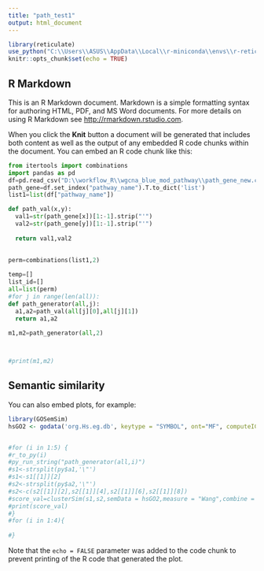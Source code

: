 ```yaml
---
title: "path_test1"
output: html_document
---
```


```r
library(reticulate)
use_python("C:\\Users\\ASUS\\AppData\\Local\\r-miniconda\\envs\\r-reticulate\\python.exe")
knitr::opts_chunk$set(echo = TRUE)
```

## R Markdown

This is an R Markdown document. Markdown is a simple formatting syntax for authoring HTML, PDF, and MS Word documents. For more details on using R Markdown see <http://rmarkdown.rstudio.com>.

When you click the **Knit** button a document will be generated that includes both content as well as the output of any embedded R code chunks within the document. You can embed an R code chunk like this:

```python
from itertools import combinations
import pandas as pd
df=pd.read_csv("D:\\workflow_R\\wgcna_blue_mod_pathway\\path_gene_new.csv",nrows=5)
path_gene=df.set_index("pathway_name").T.to_dict('list')
list1=list(df["pathway_name"])

def path_val(x,y):
  val1=str(path_gene[x])[1:-1].strip("'")
  val2=str(path_gene[y])[1:-1].strip("'")
          
  return val1,val2
  
  
perm=combinations(list1,2)

temp=[]
list_id=[]
all=list(perm)
#for j in range(len(all)):
def path_generator(all,j):
  a1,a2=path_val(all[j][0],all[j][1])
  return a1,a2
  
m1,m2=path_generator(all,2)



#print(m1,m2)

```

## Semantic similarity

You can also embed plots, for example:

```r
library(GOSemSim)
hsGO2 <- godata('org.Hs.eg.db', keytype = "SYMBOL", ont="MF", computeIC=FALSE)


#for (i in 1:5) {
#r_to_py(i)  
#py_run_string("path_generator(all,i)")
#s1<-strsplit(py$a1,'\"')
#s1<-s1[[1]][2]
#s2<-strsplit(py$a2,'\"')
#s2<-c(s2[[1]][2],s2[[1]][4],s2[[1]][6],s2[[1]][8])
#score_val=clusterSim(s1,s2,semData = hsGO2,measure = "Wang",combine = "BMA")
#print(score_val)
#}
#for (i in 1:4){
  
#}

```

Note that the `echo = FALSE` parameter was added to the code chunk to prevent printing of the R code that generated the plot.
